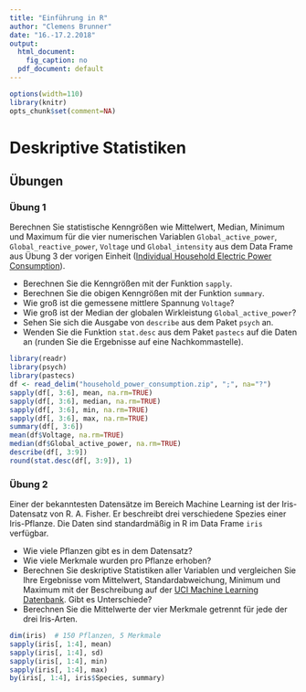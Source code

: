 ```yaml
---
title: "Einführung in R"
author: "Clemens Brunner"
date: "16.-17.2.2018"
output:
  html_document:
    fig_caption: no
  pdf_document: default
---
```


```r
options(width=110)
library(knitr)
opts_chunk$set(comment=NA)
```

# Deskriptive Statistiken

## Übungen
### Übung 1
Berechnen Sie statistische Kenngrößen wie Mittelwert, Median, Minimum und Maximum für die vier numerischen Variablen `Global_active_power`, `Global_reactive_power`, `Voltage` und `Global_intensity` aus dem Data Frame aus Übung 3 der vorigen Einheit ([Individual Household Electric Power Consumption](http://archive.ics.uci.edu/ml/datasets/Individual+household+electric+power+consumption)).

- Berechnen Sie die Kenngrößen mit der Funktion `sapply`.
- Berechnen Sie die obigen Kenngrößen mit der Funktion `summary`.
- Wie groß ist die gemessene mittlere Spannung `Voltage`?
- Wie groß ist der Median der globalen Wirkleistung `Global_active_power`?
- Sehen Sie sich die Ausgabe von `describe` aus dem Paket `psych` an.
- Wenden Sie die Funktion `stat.desc` aus dem Paket `pastecs` auf die Daten an (runden Sie die Ergebnisse auf eine Nachkommastelle).

```r
library(readr)
library(psych)
library(pastecs)
df <- read_delim("household_power_consumption.zip", ";", na="?")
sapply(df[, 3:6], mean, na.rm=TRUE)
sapply(df[, 3:6], median, na.rm=TRUE)
sapply(df[, 3:6], min, na.rm=TRUE)
sapply(df[, 3:6], max, na.rm=TRUE)
summary(df[, 3:6])
mean(df$Voltage, na.rm=TRUE)
median(df$Global_active_power, na.rm=TRUE)
describe(df[, 3:9])
round(stat.desc(df[, 3:9]), 1)
```


### Übung 2
Einer der bekanntesten Datensätze im Bereich Machine Learning ist der Iris-Datensatz von R. A. Fisher. Er beschreibt drei verschiedene Spezies einer Iris-Pflanze. Die Daten sind standardmäßig in R im Data Frame `iris` verfügbar.

- Wie viele Pflanzen gibt es in dem Datensatz?
- Wie viele Merkmale wurden pro Pflanze erhoben?
- Berechnen Sie deskriptive Statistiken aller Variablen und vergleichen Sie Ihre Ergebnisse vom Mittelwert, Standardabweichung, Minimum und Maximum mit der Beschreibung auf der [UCI Machine Learning Datenbank](http://archive.ics.uci.edu/ml/machine-learning-databases/iris/iris.names). Gibt es Unterschiede?
- Berechnen Sie die Mittelwerte der vier Merkmale getrennt für jede der drei Iris-Arten.

```r
dim(iris)  # 150 Pflanzen, 5 Merkmale
sapply(iris[, 1:4], mean)
sapply(iris[, 1:4], sd)
sapply(iris[, 1:4], min)
sapply(iris[, 1:4], max)
by(iris[, 1:4], iris$Species, summary)
```


